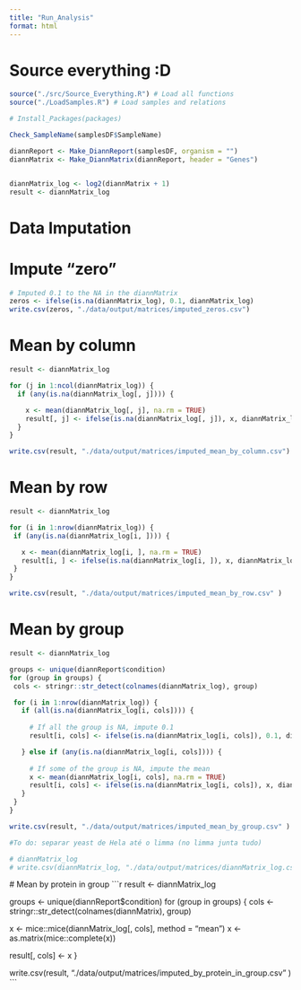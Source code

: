 ```yaml
---
title: "Run_Analysis"
format: html
---
```


# Source everything :D
```r
source("./src/Source_Everything.R") # Load all functions
source("./LoadSamples.R") # Load samples and relations

# Install_Packages(packages) 
```

```r
Check_SampleName(samplesDF$SampleName)

diannReport <- Make_DiannReport(samplesDF, organism = "")
diannMatrix <- Make_DiannMatrix(diannReport, header = "Genes")


diannMatrix_log <- log2(diannMatrix + 1)
result <- diannMatrix_log
```


# Data Imputation

# Impute "zero"
```r
# Imputed 0.1 to the NA in the diannMatrix
zeros <- ifelse(is.na(diannMatrix_log), 0.1, diannMatrix_log)
write.csv(zeros, "./data/output/matrices/imputed_zeros.csv")
```


# Mean by column
```r
result <- diannMatrix_log

for (j in 1:ncol(diannMatrix_log)) {
  if (any(is.na(diannMatrix_log[, j]))) {

    x <- mean(diannMatrix_log[, j], na.rm = TRUE)
    result[, j] <- ifelse(is.na(diannMatrix_log[, j]), x, diannMatrix_log[, j])
  }
}

write.csv(result, "./data/output/matrices/imputed_mean_by_column.csv")
```


# Mean by row
 ```r
result <- diannMatrix_log

for (i in 1:nrow(diannMatrix_log)) {
  if (any(is.na(diannMatrix_log[i, ]))) {

    x <- mean(diannMatrix_log[i, ], na.rm = TRUE)
    result[i, ] <- ifelse(is.na(diannMatrix_log[i, ]), x, diannMatrix_log[i, ])
  }
}

write.csv(result, "./data/output/matrices/imputed_mean_by_row.csv" )
```


# Mean by group
 ```r
result <- diannMatrix_log

groups <- unique(diannReport$condition)
for (group in groups) {
  cols <- stringr::str_detect(colnames(diannMatrix_log), group)

  for (i in 1:nrow(diannMatrix_log)) {
    if (all(is.na(diannMatrix_log[i, cols]))) {
      
      # If all the group is NA, impute 0.1
      result[i, cols] <- ifelse(is.na(diannMatrix_log[i, cols]), 0.1, diannMatrix_log[i,cols])

    } else if (any(is.na(diannMatrix_log[i, cols]))) {
      
      # If some of the group is NA, impute the mean
      x <- mean(diannMatrix_log[i, cols], na.rm = TRUE)
      result[i, cols] <- ifelse(is.na(diannMatrix_log[i, cols]), x, diannMatrix_log[i, cols])
    }
  }
}

write.csv(result, "./data/output/matrices/imputed_mean_by_group.csv" )

#To do: separar yeast de Hela até o limma (no limma junta tudo)

# diannMatrix_log
# write.csv(diannMatrix_log, "./data/output/matrices/diannMatrix_log.csv" )

```


 # Mean by protein in group
 ```r
result <- diannMatrix_log

groups <- unique(diannReport$condition)
for (group in groups) {
  cols <- stringr::str_detect(colnames(diannMatrix), group)

  x <- mice::mice(diannMatrix_log[, cols], method = "mean")
  x <- as.matrix(mice::complete(x))

  result[, cols] <- x
}

write.csv(result, "./data/output/matrices/imputed_by_protein_in_group.csv" )
 ```
